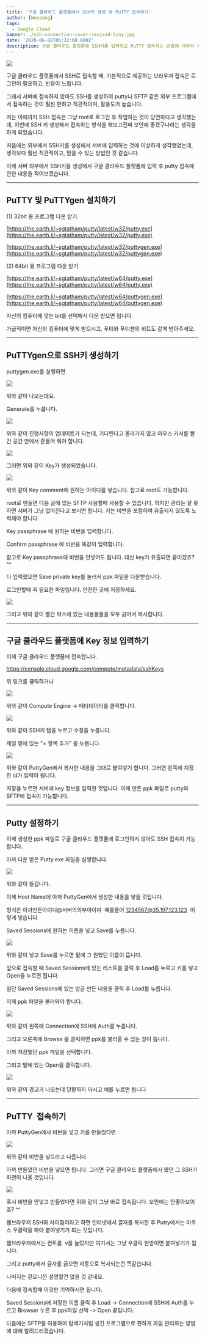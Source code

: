 ```yaml
---
title: '구글 클라우드 플랫폼에서 SSH키 생성 후 PuTTY 접속하기'
author: [Woosung]
tags: 
  - Google Cloud
banner: ./ssh-connection-cover-resized-tiny.jpg
date: '2020-06-02T05:32:00.000Z'
description: 구글 클라우드 플랫폼에 SSH키를 입력하고 PuTTY 접속하는 방법에 대하여 시작부터 끝까지 자세하게 설명해드립니다.
---
```

![](./ssh-connection-cover-resized-tiny.jpg)

구글 클라우드 플랫폼에서 SSH로 접속할 때, 기본적으로 제공하는 브라우저 접속은 로그인이 필요하고, 반응이 느립니다. 

그래서 서버에 접속하지 않아도 SSH를 생성하여 putty나 SFTP 같은 외부 프로그램에서 접속하는 것이 훨씬 편하고 직관적이며, 활용도가 높습니다.

저는 이때까지 SSH 접속은 그냥 root로 로그인 후 작업하는 것이 당연하다고 생각했는데, 이번에 SSH 키 생성해서 접속하는 방식을 해보고진짜 보안에 좋겠구나라는 생각을 하게 되었습니다.

처음에는 외부에서 SSH키를 생성해서 서버에 입력하는 것에 이상하게 생각했었는데, 생각보다 훨씬 직관적이고, 믿을 수 있는 방법인 것 같습니다.

이제 서버 외부에서 SSH키를 생성해서 구글 클라우드 플랫폼에 입력 후 putty 접속에 관한 내용을 적어보겠습니다.

---

## PuTTY 및 PuTTYgen 설치하기

(1) 32bit 용 프로그램 다운 받기

[https://the.earth.li/~sgtatham/putty/latest/w32/putty.exe](https://the.earth.li/~sgtatham/putty/latest/w32/putty.exe)

[https://the.earth.li/~sgtatham/putty/latest/w32/puttygen.exe](https://the.earth.li/~sgtatham/putty/latest/w32/puttygen.exe)

(2) 64bit 용 프로그램 다운 받기

[https://the.earth.li/~sgtatham/putty/latest/w64/putty.exe](https://the.earth.li/~sgtatham/putty/latest/w64/putty.exe)

[https://the.earth.li/~sgtatham/putty/latest/w64/puttygen.exe](https://the.earth.li/~sgtatham/putty/latest/w64/puttygen.exe)

자신의 컴퓨터에 맞는 bit를 선택해서 다운 받으면 됩니다.

가급적이면 자신의 컴퓨터에 맞게 받으시고, 푸티와 푸티젠의 비트도 같게 받아주세요.

---

## PuTTYgen으로 SSH키 생성하기

puttygen.exe를 실행하면

![](./01-puttygen-gen.png)

위와 같이 나오는데요.

Generate를 누릅니다.

![](./02-progress.png)

위와 같이 진행사항이 업데이트가 되는데, 기다린다고 올라가지 않고 마우스 커서를 빨간 공간 안에서 흔들어 줘야 합니다.

![](./03-gen_fin.png)

그러면 위와 같이 Key가 생성되었습니다.

![](./04-save_priv-key.png)

위와 같이 Key comment에 원하는 아이디를 넣습니다. 참고로 root도 가능합니다.

root로 만들면 다음 글에 있는 SFTP 사용할때 사용할 수 있습니다. 하지만 관리는 잘 못하면 서버가 그냥 없어진다고 보시면 됩니다. 키는 비번을 포함하여 유출되지 않도록 노력해야 합니다.

Key passphrase 에 원하는 비번을 입력합니다.

Confirm passphrase 에 비번을 똑같이 입력합니다.

참고로 Key passphrase에 비번을 안넣어도 됩니다. 대신 key가 유출되면 끝이겠죠? ^^

다 입력했으면 Save private key를 눌러서 ppk 파일을 다운받습니다.

로그인할때 꼭 필요한 파일입니다. 안전한 곳에 저장하세요.

![](./05-copykey.png)

그리고 위와 같이 빨간 박스에 있는 내용물들을 모두 긁어서 복사합니다.

---

## 구글 클라우드 플랫폼에 Key 정보 입력하기

이제 구글 클라우드 플랫폼에 접속합니다.

<a href="https://console.cloud.google.com/compute/metadata/sshKeys" target="_blank" rel="noopener noreferrer">https://console.cloud.google.com/compute/metadata/sshKeys</a>

위 링크를 클릭하거나

![](./06-go-to-metadata.png)

위와 같이 Compute Engine -> 메타데이터를 클릭합니다.

![](./07-go-ssh-modify.png)

위와 같이 SSH키 탭을 누르고 수정을 누릅니다.

제일 밑에 있는 "+ 항목 추가" 를 누릅니다.

![](./08-save-key.png)

위와 같이 PuttyGen에서 복사한 내용을 그대로 붙여넣기 합니다. 그러면 왼쪽에 지정한 id가 입력이 됩니다.

저장을 누르면 서버에 key 정보를 입력한 것입니다. 이제 만든 ppk 파일로 putty와 SFTP에 접속이 가능합니다.

---

## Putty 설정하기

이제 생성한 ppk 파일로 구글 클라우드 플랫폼에 로그인하지 않아도 SSH 접속이 가능합니다.

아까 다운 받은 Putty.exe 파일을 실행합니다.

![](./09-putty-start.png)

위와 같이 뜰겁니다.

이제 Host Name에 아까 PuttyGen에서 생성한 내용을 넣을 것입니다.

형식은 아까만든아이디@서버의외부아이피  예를들어 1234567@35.197.123.123  이렇게 넣습니다.

Saved Sessions에 원하는 이름을 넣고 Save를 누릅니다.

![](./10-input-data.png)

위와 같이 넣고 Save를 누르면 밑에 그 원했던 이름이 뜹니다.

앞으로 접속할 때 Saved Sessions에 있는 리스트를 클릭 후 Load를 누르고 키를 넣고 Open을 누르면 됩니다.

일단 Saved Sessions에 있는 방금 만든 내용을 클릭 후 Load를 누릅니다.

이제 ppk 파일을 불러와야 합니다.

![](./11-input-key.png)

위와 같이 왼쪽에 Connection에 SSH에 Auth를 누릅니다.

그리고 오른쪽에 Browse 를 클릭하면 ppk를 불러올 수 있는 창이 뜹니다.

아까 저장했던 ppk 파일을 선택합니다.

그리고 밑에 있는 Open을 클릭합니다.

![](./12-alert.png)

위와 같이 경고가 나오는데 당황하지 마시고 예를 누르면 됩니다

---

## PuTTY  접속하기

아까 PuttyGen에서 비번을 넣고 키를 만들었다면

![](./12-auth-with-passwd.png)

위와 같이 비번을 넣으라고 나옵니다.

아까 만들었던 비번을 넣으면 됩니다. 그러면 구글 클라우드 플랫폼에서 봤던 그 SSH가 화면이 나올 것입니다.

![](./12-auth-without-passwd.png)

혹시 비번을 안넣고 만들었다면 위와 같이 그냥 바로 접속됩니다. 보안에는 안좋아보이죠? ^^

웹브라우저 SSH와 차이점이라고 하면 인터넷에서 글자를 복사한 후 Putty에서는 마우스 우클릭을 해야 붙여넣기가 되는 것입니다.

웹브라우저에서는 컨트롤  v를 눌렀지만 여기서는 그냥 우클릭 한방이면 붙여넣기가 됩니다.

그리고 putty에서 글자를 긁으면 자동으로 복사되는건 똑같습니다.

나머지는 같으니깐 설명할건 없을 것 같네요.

다음에 접속할때 이것만 기억하시면 됩니다.

Saved Sessions에 저장한 이름 클릭 후 Load -> Connection에 SSH에 Auth를 누르고 Browser 누른 후 ppk파일 선택 -> Open 끝입니다.

다음에는 SFTP를 이용하여 탐색기처럼 생긴 프로그램으로 편하게 파일 관리하는 방법에 대해 알려드리겠습니다.
